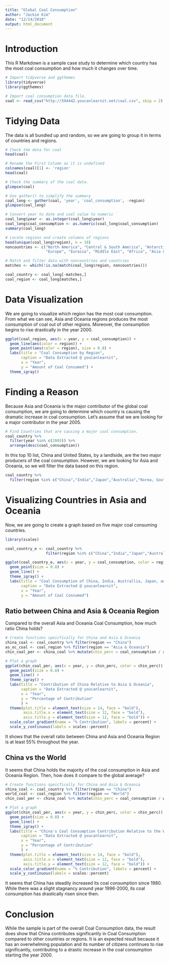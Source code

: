 ```yaml
---
title: "Global Coal Consumption"
author: "Jackie Kim"
date: "12/14/2018"
output: html_document
---
```


# Introduction

This R Markdown is a sample case study to determine which country has the most coal consumption and how much it changes over time.

```r

# Import tidyverse and ggthemes
library(tidyverse)
library(ggthemes)

# Import coal consumption data file.
coal <- read_csv("http://594442.youcanlearnit.net/coal.csv", skip = 2)
```


# Tidying Data

The data is all bundled up and random, so we are going to group it in terms of countries and regions.

```r
# Check the data for coal
head(coal)

# Rename the First Column as it is undefined
colnames(coal)[1] <- 'region'
head(coal)

# Check the summary of the coal data.
glimpse(coal)

# Use gather() to simplify the summary
coal_long <- gather(coal, 'year', 'coal_consumption', -region)
glimpse(coal_long)

# Convert year to date and coal value to numeric
coal_long$year <- as.integer(coal_long$year)
coal_long$coal_consumption <- as.numeric(coal_long$coal_consumption)
summary(coal_long)

# Locate regions and create columns of regions
head(unique(coal_long$region), n = 10)
noncountries <- c("North America", "Central & South America", "Antarctica",
                  "Europe", "Eurasia", "Middle East", "Africa", "Asia & Oceania", "World")

# Match and filter data with noncountries and countries
matches <- which(!is.na(match(coal_long$region, noncountries)))

coal_country <- coal_long[-matches,]
coal_region <- coal_long[matches,]
```

# Data Visualization

We are going to visualize which region has the most coal consumption. From what we can see, Asia and Oceania regions produces the most consumption of coal out of other regions. Moreover, the consumption begins to rise drastically in the year 2000.

```r
ggplot(coal_region, aes(x = year, y = coal_consumption)) +
  geom_line(aes(color = region)) +
  geom_point(aes(color = region), size = 0.8) +
  labs(title = "Coal Consumption by Region",
       caption = "Data Extracted @ youcanlearnit",
       x = "Year",
       y = "Amount of Coal Consumed") +
  theme_igray()
```

# Finding a Reason

Because Asia and Oceania is the major contributor of the global coal consumption, we are going to determine which country is causing the dramatic increase in coal consumption. Let's assume that we are looking for a major contributor in the year 2005.

```r
# Find Countries that are causing a major coal consumption.
coal_country %>%
  filter(year %in% c(2005)) %>%
  arrange(desc(coal_consumption))
```

In this top 10 list, China and United States, by a landlside, are the two major producers of the coal consumption.
However, we are looking for Asia and Oceania, so we will filter the data based on this region.

```r
coal_country %>%
  filter(region %in% c("China","India","Japan","Australia","Korea, South"))
```

# Visualizing Countries in Asia and Oceania

Now, we are going to create a graph based on five major coal consuming countries.

```r
library(scales)

coal_country_e <- coal_country %>%
                  filter(region %in% c("China","India","Japan","Australia", "Korea, South"))

ggplot(coal_country_e, aes(x = year, y = coal_consumption, color = region)) +
  geom_point(size = 0.8) +
  geom_line() +
  theme_igray() +
  labs(title = "Coal Consumption of China, India, Australlia, Japan, and South Korea",
       caption = "Data Extracted @ youcanlearnit",
       x = "Year",
       y = "Amount of Coal Consumed")

```

## Ratio between China and Asia & Oceania Region

Compared to the overall Asia and Oceania Coal Consumption, how much ratio China holds?

```r
# Create functions speicfically for China and Asia & Oceania
china_coal <- coal_country %>% filter(region == "China")
as_oc_coal <- coal_region %>% filter(region == "Asia & Oceania")
chin_coal_per <- china_coal %>% mutate(chin_perc = coal_consumption / as_oc_coal$coal_consumption)

# Plot a graph
ggplot(chin_coal_per, aes(x = year, y = chin_perc, color = chin_perc)) +
  geom_point(size = 0.8) +
  geom_line() +
  theme_igray() +
  labs(title = "Contribution of China Relative to Asia & Oceania",
       caption = "Data Extracted @ youcanlearnit",
       x = "Year",
       y = "Percentage of Contribution"
       ) +
  theme(plot.title = element_text(size = 14, face = "bold"),
        axis.title.x = element_text(size = 12, face = "bold"),
        axis.title.y = element_text(size = 12, face = "bold")) +
  scale_color_gradient(name = "% Contribution", labels = percent) +
  scale_y_continuous(labels = scales::percent)
```

It shows that the overall ratio between China and Asia and Oceania Region is at least 55% throughout the year.

## China vs the World

It seems that China holds the majority of the coal consumption in Asia and Oceania Region. Then, how does it compare to the global average?

```r
# Create functions speicfically for China and Asia & Oceania
china_coal <- coal_country %>% filter(region == "China")
world_coal <- coal_region %>% filter(region == "World")
chin_coal_per <- china_coal %>% mutate(chin_perc = coal_consumption / world_coal$coal_consumption)

# Plot a graph
ggplot(chin_coal_per, aes(x = year, y = chin_perc, color = chin_perc)) +
  geom_point(size = 0.8) +
  geom_line() +
  theme_igray() +
  labs(title = "China's Coal Consumption Contribution Relative to the World",
       caption = "Data Extracted @ youcanlearnit",
       x = "Year",
       y = "Percentage of Contribution"
       ) +
  theme(plot.title = element_text(size = 14, face = "bold"),
        axis.title.x = element_text(size = 12, face = "bold"),
        axis.title.y = element_text(size = 12, face = "bold")) +
  scale_color_gradient(name = "% Contribution", labels = percent) +
  scale_y_continuous(labels = scales::percent)
```

It seems that China has steadily increased its coal consumption since 1980. While there was a slight stagnancy around year 1996-2000, its coal consumption has drastically risen since then.

# Conclusion

While the sample is part of the overall Coal Consumption data, the result does show that China contributes significantly in Coal Consumption compared to other countries or regions. It is an expected result because it has an overwhelming population and its number of citizens continues to rise significantly, contributing to a drastic increase in the coal consumption starting the year 2000.